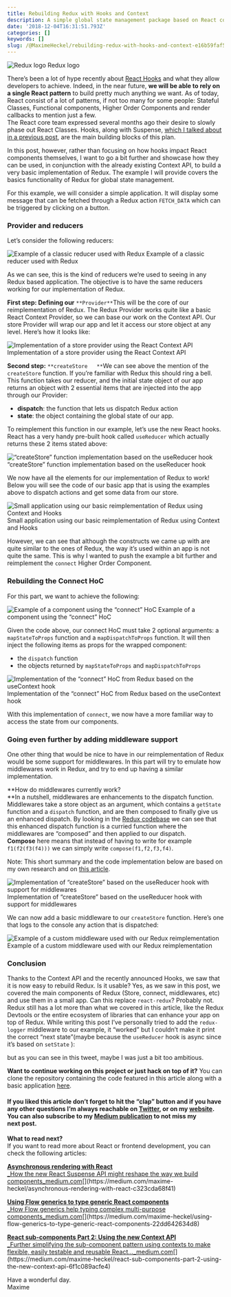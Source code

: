 ```yaml
---
title: Rebuilding Redux with Hooks and Context
description: A simple global state management package based on React constructs
date: '2018-12-04T16:31:51.793Z'
categories: []
keywords: []
slug: /@MaximeHeckel/rebuilding-redux-with-hooks-and-context-e16b59faf51c
---
```


![Redux logo](img/1__lBW3KS3I68NnxoB7__maVBA.png)
Redux logo

There’s been a lot of hype recently about [React Hooks](https://reactjs.org/docs/hooks-intro.html) and what they allow developers to achieve. Indeed, in the near future, **we will be able to rely on a single React pattern** to build pretty much anything we want. As of today, React consist of a lot of patterns, if not too many for some people: Stateful Classes, Functional components, Higher Order Components and render callbacks to mention just a few.  
The React core team expressed several months ago their desire to slowly phase out React Classes. Hooks, along with Suspense, [which I talked about in a previous post](https://medium.com/maxime-heckel/asynchronous-rendering-with-react-c323cda68f41), are the main building blocks of this plan.

In this post, however, rather than focusing on how hooks impact React components themselves, I want to go a bit further and showcase how they can be used, in conjunction with the already existing Context API, to build a very basic implementation of Redux. The example I will provide covers the basics functionality of Redux for global state management.

For this example, we will consider a simple application. It will display some message that can be fetched through a Redux action `FETCH_DATA` which can be triggered by clicking on a button.

### Provider and reducers

Let’s consider the following reducers:

![Example of a classic reducer used with Redux](img/1__1550lShIHtReOyXb44JATw.png)
Example of a classic reducer used with Redux

As we can see, this is the kind of reducers we’re used to seeing in any Redux based application. The objective is to have the same reducers working for our implementation of Redux.

**First step: Defining our** `**Provider**`This will be the core of our reimplementation of Redux. The Redux Provider works quite like a basic React Context Provider, so we can base our work on the Context API. Our store Provider will wrap our app and let it access our store object at any level. Here’s how it looks like:

![Implementation of a store provider using the React Context API](img/1__YO__8eF9MDYc4GRLQCdhweA.png)
Implementation of a store provider using the React Context API

**Second step:** `**createStore  
**`We can see above the mention of the `createStore` function. If you’re familiar with Redux this should ring a bell. This function takes our reducer, and the initial state object of our app returns an object with 2 essential items that are injected into the app through our Provider:

*   **dispatch**: the function that lets us dispatch Redux action
*   **state**: the object containing the global state of our app.

To reimplement this function in our example, let’s use the new React hooks. React has a very handy pre-built hook called `useReducer` which actually returns these 2 items stated above:

![“createStore” function implementation based on the useReducer hook](img/1__5ArAoBfXrh2Y3u8XNWT0ww.png)
“createStore” function implementation based on the useReducer hook

We now have all the elements for our implementation of Redux to work! Below you will see the code of our basic app that is using the examples above to dispatch actions and get some data from our store.

![Small application using our basic reimplementation of Redux using Context and Hooks](img/1__ZCfP2FRBjxGRgM79iDPbfA.png)
Small application using our basic reimplementation of Redux using Context and Hooks

However, we can see that although the constructs we came up with are quite similar to the ones of Redux, the way it’s used within an app is not quite the same. This is why I wanted to push the example a bit further and reimplement the `connect` Higher Order Component.

### Rebuilding the Connect HoC

For this part, we want to achieve the following:

![Example of a component using the “connect” HoC](img/1__Hi1DXjobMxPrbLsROhGJXA.png)
Example of a component using the “connect” HoC

Given the code above, our connect HoC must take 2 optional arguments: a `mapStateToProps` function and a `mapDispatchToProps` function. It will then inject the following items as props for the wrapped component:

*   the `dispatch` function
*   the objects returned by `mapStateToProps` and `mapDispatchToProps`

![Implementation of the “connect” HoC from Redux based on the useContext hook](img/1__m__Uw1uH8NSY__Kws2iSQd6w.png)
Implementation of the “connect” HoC from Redux based on the useContext hook

With this implementation of `connect`, we now have a more familiar way to access the state from our components.

### Going even further by adding middleware support

One other thing that would be nice to have in our reimplementation of Redux would be some support for middlewares. In this part will try to emulate how middlewares work in Redux, and try to end up having a similar implementation.

**How do middlewares currently work?  
**In a nutshell, middlewares are enhancements to the dispatch function.  
Middlewares take a store object as an argument, which contains a `getState` function and a `dispatch` function, and are then composed to finally give us an enhanced dispatch. By looking in the [Redux codebase](https://github.com/reduxjs/redux/blob/v4.0.0/src/applyMiddleware.js) we can see that this enhanced dispatch function is a curried function where the middlewares are “composed” and then applied to our dispatch.  
**Compose** here means that instead of having to write for example `f1(f2(f3(f4)))` we can simply write `compose(f1,f2,f3,f4)`.

Note: This short summary and the code implementation below are based on my own research and on [this article](https://medium.com/@meagle/understanding-87566abcfb7a).

![Implementation of “createStore” based on the useReducer hook with support for middlewares](img/1__eVglHzeB0rd2hujUsFSTjA.png)
Implementation of “createStore” based on the useReducer hook with support for middlewares

We can now add a basic middleware to our `createStore` function. Here’s one that logs to the console any action that is dispatched:

![Example of a custom middleware used with our Redux reimplementation](img/1____g6iBLmjE8U2pt__mPgociw.png)
Example of a custom middleware used with our Redux reimplementation

### Conclusion

Thanks to the Context API and the recently announced Hooks, we saw that it is now easy to rebuild Redux. Is it usable? Yes, as we saw in this post, we covered the main components of Redux (Store, connect, middlewares, etc) and use them in a small app. Can this replace `react-redux`? Probably not. Redux still has a lot more than what we covered in this article, like the Redux Devtools or the entire ecosystem of libraries that can enhance your app on top of Redux. While writing this post I’ve personally tried to add the `redux-logger` middleware to our example, it “worked” but I couldn’t make it print the correct “next state”(maybe because the `useReducer` hook is async since it’s based on `setState` ):

but as you can see in this tweet, maybe I was just a bit too ambitious.

**Want to continue working on this project or just hack on top of it?** You can clone the repository containing the code featured in this article along with a basic application [here](https://github.com/MaximeHeckel/redux-hooks-context).

#### If you liked this article don’t forget to hit the “clap” button and if you have any other questions I’m always reachable on [Twitter](http://twitter.com/MaximeHeckel), or on my [website](https://maximeheckel.com). You can also subscribe to my [Medium publication](https://medium.com/maxime-heckel) to not miss my next post.

**What to read next?**  
If you want to read more about React or frontend development, you can check the following articles:

[**Asynchronous rendering with React**  
_How the new React Suspense API might reshape the way we build components_medium.com](https://medium.com/maxime-heckel/asynchronous-rendering-with-react-c323cda68f41 "https://medium.com/maxime-heckel/asynchronous-rendering-with-react-c323cda68f41")[](https://medium.com/maxime-heckel/asynchronous-rendering-with-react-c323cda68f41)

[**Using Flow generics to type generic React components**  
_How Flow generics help typing complex multi-purpose components_medium.com](https://medium.com/maxime-heckel/using-flow-generics-to-type-generic-react-components-22dd642634d8 "https://medium.com/maxime-heckel/using-flow-generics-to-type-generic-react-components-22dd642634d8")[](https://medium.com/maxime-heckel/using-flow-generics-to-type-generic-react-components-22dd642634d8)

[**React sub-components Part 2: Using the new Context API**  
_Further simplifying the sub-component pattern using contexts to make flexible, easily testable and reusable React…_medium.com](https://medium.com/maxime-heckel/react-sub-components-part-2-using-the-new-context-api-6f1c089acfe4 "https://medium.com/maxime-heckel/react-sub-components-part-2-using-the-new-context-api-6f1c089acfe4")[](https://medium.com/maxime-heckel/react-sub-components-part-2-using-the-new-context-api-6f1c089acfe4)

Have a wonderful day.  
Maxime